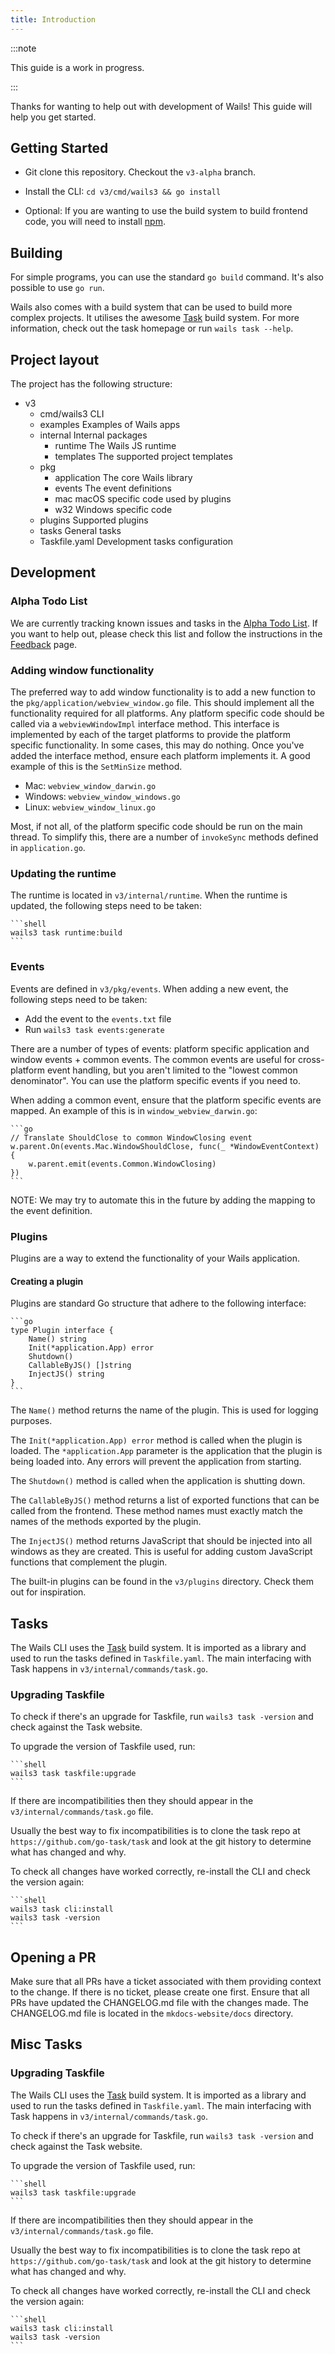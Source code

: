```yaml
---
title: Introduction
---
```



:::note

This guide is a work in progress.

:::

Thanks for wanting to help out with development of Wails! This guide will help
you get started.

## Getting Started

- Git clone this repository. Checkout the `v3-alpha` branch.
- Install the CLI: `cd v3/cmd/wails3 && go install`

- Optional: If you are wanting to use the build system to build frontend code,
  you will need to install [npm](https://nodejs.org/en/download).

## Building

For simple programs, you can use the standard `go build` command. It's also
possible to use `go run`.

Wails also comes with a build system that can be used to build more complex
projects. It utilises the awesome [Task](https://taskfile.dev) build system. For
more information, check out the task homepage or run `wails task --help`.

## Project layout

The project has the following structure:

<FileTree>

- v3
  - cmd/wails3 CLI
  - examples Examples of Wails apps
  - internal Internal packages
    - runtime The Wails JS runtime
    - templates The supported project templates
  - pkg
    - application The core Wails library
    - events The event definitions
    - mac macOS specific code used by plugins
    - w32 Windows specific code
  - plugins Supported plugins
  - tasks General tasks
  - Taskfile.yaml Development tasks configuration

</FileTree>

## Development

### Alpha Todo List

We are currently tracking known issues and tasks in the
[Alpha Todo List](https://github.com/orgs/wailsapp/projects/6). If you want to
help out, please check this list and follow the instructions in the
[Feedback](../getting-started/feedback.md) page.

### Adding window functionality

The preferred way to add window functionality is to add a new function to the
`pkg/application/webview_window.go` file. This should implement all the
functionality required for all platforms. Any platform specific code should be
called via a `webviewWindowImpl` interface method. This interface is implemented
by each of the target platforms to provide the platform specific functionality.
In some cases, this may do nothing. Once you've added the interface method,
ensure each platform implements it. A good example of this is the `SetMinSize`
method.

- Mac: `webview_window_darwin.go`
- Windows: `webview_window_windows.go`
- Linux: `webview_window_linux.go`

Most, if not all, of the platform specific code should be run on the main
thread. To simplify this, there are a number of `invokeSync` methods defined in
`application.go`.

### Updating the runtime

The runtime is located in `v3/internal/runtime`. When the runtime is updated,
the following steps need to be taken:

    ```shell
    wails3 task runtime:build
    ```

### Events

Events are defined in `v3/pkg/events`. When adding a new event, the following
steps need to be taken:

- Add the event to the `events.txt` file
- Run `wails3 task events:generate`

There are a number of types of events: platform specific application and window
events + common events. The common events are useful for cross-platform event
handling, but you aren't limited to the "lowest common denominator". You can use
the platform specific events if you need to.

When adding a common event, ensure that the platform specific events are mapped.
An example of this is in `window_webview_darwin.go`:

    ```go
    // Translate ShouldClose to common WindowClosing event
    w.parent.On(events.Mac.WindowShouldClose, func(_ *WindowEventContext) {
        w.parent.emit(events.Common.WindowClosing)
    })
    ```

NOTE: We may try to automate this in the future by adding the mapping to the
event definition.

### Plugins

Plugins are a way to extend the functionality of your Wails application.

#### Creating a plugin

Plugins are standard Go structure that adhere to the following interface:

    ```go
    type Plugin interface {
        Name() string
        Init(*application.App) error
        Shutdown()
        CallableByJS() []string
        InjectJS() string
    }
    ```

The `Name()` method returns the name of the plugin. This is used for logging
purposes.

The `Init(*application.App) error` method is called when the plugin is loaded.
The `*application.App` parameter is the application that the plugin is being
loaded into. Any errors will prevent the application from starting.

The `Shutdown()` method is called when the application is shutting down.

The `CallableByJS()` method returns a list of exported functions that can be
called from the frontend. These method names must exactly match the names of the
methods exported by the plugin.

The `InjectJS()` method returns JavaScript that should be injected into all
windows as they are created. This is useful for adding custom JavaScript
functions that complement the plugin.

The built-in plugins can be found in the `v3/plugins` directory. Check them out
for inspiration.

## Tasks

The Wails CLI uses the [Task](https://taskfile.dev) build system. It is imported
as a library and used to run the tasks defined in `Taskfile.yaml`. The main
interfacing with Task happens in `v3/internal/commands/task.go`.

### Upgrading Taskfile

To check if there's an upgrade for Taskfile, run `wails3 task -version` and
check against the Task website.

To upgrade the version of Taskfile used, run:

    ```shell
    wails3 task taskfile:upgrade
    ```

If there are incompatibilities then they should appear in the
`v3/internal/commands/task.go` file.

Usually the best way to fix incompatibilities is to clone the task repo at
`https://github.com/go-task/task` and look at the git history to determine what
has changed and why.

To check all changes have worked correctly, re-install the CLI and check the
version again:

    ```shell
    wails3 task cli:install
    wails3 task -version
    ```

## Opening a PR

Make sure that all PRs have a ticket associated with them providing context to
the change. If there is no ticket, please create one first. Ensure that all PRs
have updated the CHANGELOG.md file with the changes made. The CHANGELOG.md file
is located in the `mkdocs-website/docs` directory.

## Misc Tasks

### Upgrading Taskfile

The Wails CLI uses the [Task](https://taskfile.dev) build system. It is imported
as a library and used to run the tasks defined in `Taskfile.yaml`. The main
interfacing with Task happens in `v3/internal/commands/task.go`.

To check if there's an upgrade for Taskfile, run `wails3 task -version` and
check against the Task website.

To upgrade the version of Taskfile used, run:

    ```shell
    wails3 task taskfile:upgrade
    ```

If there are incompatibilities then they should appear in the
`v3/internal/commands/task.go` file.

Usually the best way to fix incompatibilities is to clone the task repo at
`https://github.com/go-task/task` and look at the git history to determine what
has changed and why.

To check all changes have worked correctly, re-install the CLI and check the
version again:

    ```shell
    wails3 task cli:install
    wails3 task -version
    ```
